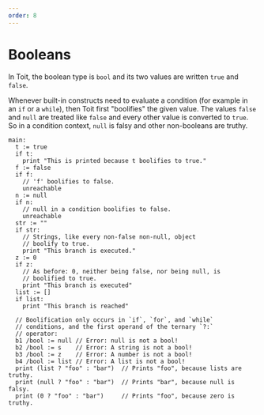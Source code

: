 ```yaml
---
order: 8
---
```


# Booleans

In Toit, the boolean type is `bool` and its two values are written `true` and `false`.

Whenever built-in constructs need to evaluate a condition (for example in an
`if` or a `while`), then Toit first "boolifies" the given value. The values
`false` and `null` are treated like `false` and every other value is converted
to `true`.
So in a condition context, `null` is falsy and other non-booleans are truthy.

```
main:
  t := true
  if t:
    print "This is printed because t boolifies to true."
  f := false
  if f:
    // 'f' boolifies to false.
    unreachable
  n := null
  if n:
    // null in a condition boolifies to false.
    unreachable
  str := ""
  if str:
    // Strings, like every non-false non-null, object
    // boolify to true.
    print "This branch is executed."
  z := 0
  if z:
    // As before: 0, neither being false, nor being null, is
    // boolified to true.
    print "This branch is executed"
  list := []
  if list:
    print "This branch is reached"

  // Boolification only occurs in `if`, `for`, and `while`
  // conditions, and the first operand of the ternary `?:`
  // operator:
  b1 /bool := null // Error: null is not a bool!
  b2 /bool := s    // Error: A string is not a bool!
  b3 /bool := z    // Error: A number is not a bool!
  b4 /bool := list // Error: A list is not a bool!
  print (list ? "foo" : "bar")  // Prints "foo", because lists are truthy.
  print (null ? "foo" : "bar")  // Prints "bar", because null is falsy.
  print (0 ? "foo" : "bar")     // Prints "foo", because zero is truthy.
```
